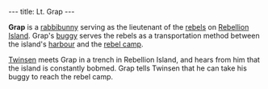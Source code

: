 ---
title: Lt. Grap
---

{{twinsunica import}}{{Infobox Character
 |image=Rebelbun.gif
 |race=Rabbibunny
 |gender=Male
 |size=average
 |age=Adult
 |magical=
 |lba1=yes
 |lba2=
 |alignment=rebel
 |occupation=
 |requires=
 |amount=
 |fam1=
 |fam2=
 |planet=
 |island=
 |building=
}}

'''Grap''' is a [[rabbibunny]] serving as the lieutenant of the [[rebel]]s on [[Rebellion Island]]. Grap's [[buggy]] serves the rebels as a transportation method between the island's [[Rebellion Island harbour|harbour]] and the [[rebel camp]].

[[Twinsen]] meets Grap in a trench in Rebellion Island, and hears from him that the island is constantly bobmed. Grap tells Twinsen that he can take his buggy to reach the rebel camp.

<!-- remove these category links when they're all automated by categorizers...
[[Category:Rabbibunnies]]
[[Category:Male characters]]
[[Category:Average characters]]
[[Category:Adult characters]]
[[Category:Rebellion Island inhabitants]] -->